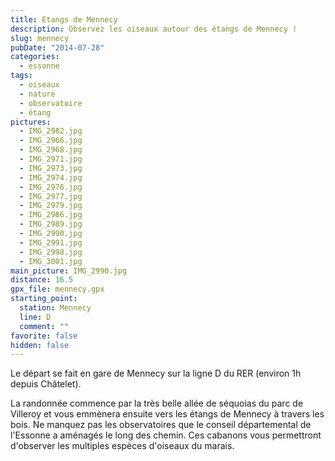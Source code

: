 ```yaml
---
title: Etangs de Mennecy
description: Observez les oiseaux autour des étangs de Mennecy !
slug: mennecy
pubDate: "2014-07-28"
categories:
  - essonne
tags:
  - oiseaux
  - nature
  - observatoire
  - étang
pictures:
  - IMG_2982.jpg
  - IMG_2966.jpg
  - IMG_2968.jpg
  - IMG_2971.jpg
  - IMG_2973.jpg
  - IMG_2974.jpg
  - IMG_2976.jpg
  - IMG_2977.jpg
  - IMG_2979.jpg
  - IMG_2986.jpg
  - IMG_2989.jpg
  - IMG_2990.jpg
  - IMG_2991.jpg
  - IMG_2998.jpg
  - IMG_3001.jpg
main_picture: IMG_2990.jpg
distance: 16.5
gpx_file: mennecy.gpx
starting_point:
  station: Mennecy
  line: D
  comment: ""
favorite: false
hidden: false
---
```


Le départ se fait en gare de Mennecy sur la ligne D du RER (environ 1h depuis Châtelet).

La randonnée commence par la très belle allée de séquoias du parc de Villeroy et vous emmènera ensuite vers les étangs de Mennecy à travers les bois. Ne manquez pas les observatoires que le conseil départemental de l'Essonne a aménagés le long des chemin. Ces cabanons vous permettront d'observer les multiples espèces d'oiseaux du marais.
